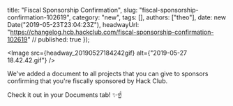  title: "Fiscal Sponsorship Confirmation",
  slug: "fiscal-sponsorship-confirmation-102619",
  category: "new",
  tags: [],
  authors: ["theo"],
  date: new Date("2019-05-23T23:04:23Z"),
  headwayUrl: "https://changelog.hcb.hackclub.com/fiscal-sponsorship-confirmation-102619" // published: true
});


      
<Image src={headway_20190527184242gif} alt={"2019-05-27 18.42.42.gif"} />

We've added a document to all projects that you can give to sponsors confirming that you're fiscally sponsored by Hack Club. 

Check it out in your Documents tab! ✨☝️
